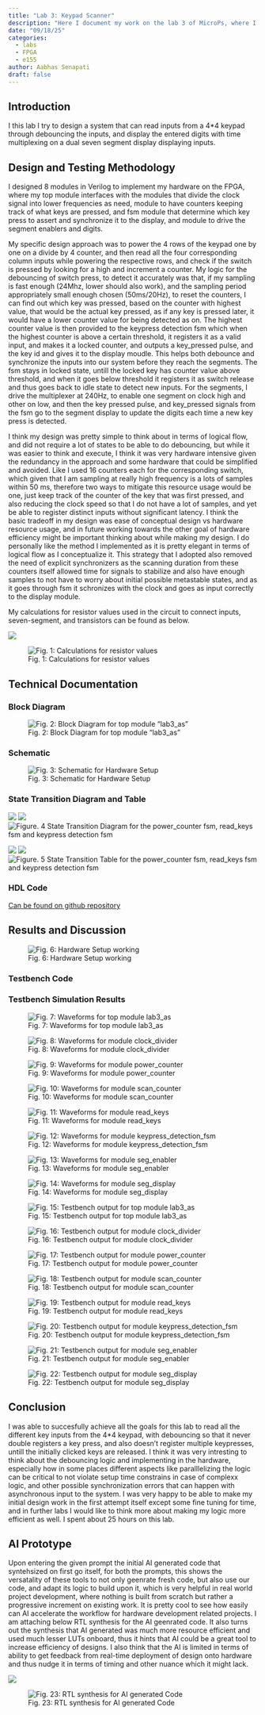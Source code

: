 ```yaml
---
title: "Lab 3: Keypad Scanner"
description: "Here I document my work on the lab 3 of MicroPs, where I work with FPGA and a 4*4 keypad to display digits on a  dual seven segment display."
date: "09/18/25"
categories:
  - labs 
  - FPGA
  - e155
author: Aabhas Senapati
draft: false
---
```


## Introduction

I this lab I try to design a system that can read inputs from a 4*4 keypad through debouncing the inputs, and display the entered digits with time multiplexing on a dual seven segment display displaying inputs.

## Design and Testing Methodology
 I designed 8 modules in Verilog to implement my hardware on the FPGA, where my top module interfaces with the modules that divide the clock signal into lower frequencies as need, module to have counters keeping track of what keys are pressed, and fsm module that determine which key press to assert and synchronize it to the display, and module to drive the segment enablers and digits. 

My specific design approach was to power the 4 rows of the keypad one by one on a divide by 4 counter, and then read all the four corresponding column inputs while powering the respective rows, and check if the switch is pressed by looking for a high and increment a counter. My logic for the debouncing of switch press, to detect it accurately was that, if my sampling is fast enough (24Mhz, lower should also work), and the sampling period appropriately small enough chosen (50ms/20Hz), to reset the counters, I can find out which key was pressed, based on the counter with highest value, that would be the actual key pressed, as if any key is pressed later, it would have a lower counter value for being detected as on. The highest counter value is then provided to the keypress detection fsm which when the highest counter is above a certain threshold, it registers it as a valid input, and makes it a locked counter, and outputs a key_pressed pulse, and the key id and gives it to the display moudle. This helps both debounce and synchronize the inputs into our system before they reach the segments. The fsm stays in locked state, untill the locked key has counter value above threshold, and when it goes below threshold it registers it as switch release and thus goes back to idle state to detect new inputs. For the segments, I drive the multiplexer at 240Hz, to enable one segment on clock high and other on low, and then the key pressed pulse, and key_pressed signals from the fsm go to the segment display to update the digits each time a new key press is detected.

I think my design was pretty simple to think about in terms of logical flow, and did not require a lot of states to be able to do debouncing, but while it was easier to think and execute, I think it was very hardware intensive given the redundancy in the approach and some hardware that could be simplified and avoided. Like I used 16 counters each for the corresponding switch, which given that I am sampling at really high frequency is a lots of samples within 50 ms, therefore two ways to mitigate this resource usage would be one, just keep track of the counter of the key that was first pressed, and also reducing the clock speed so that I do not have a lot of samples, and yet be able to register distinct inputs without significant latency. I think the basic tradeoff in my design was ease of conceptual design vs hardware resource usage, and in future working towards the other goal of hardware efficiency might be important thinking about while making my design. I do personally like the method I implemented as it is pretty elegant in terms of logical flow as I conceptualize it. This strategy that I adopted also removed the need of explicit synchronizers as the scanning duration from these counters itself allowed time for signals to stabilize and also have enough samples to not have to worry about initial possible metastable states, and as it goes through fsm it schronizes with the clock and goes as input correctly to the display module.

 
 My calculations for resistor values used in the circuit to connect inputs, seven-segment, and transistors can be found as below.

![](images/lab3_calculation0.jpg)

![Fig. 1: Calculations for resistor values](images/lab2_calculation1.jpg)

## Technical Documentation

### Block Diagram

![Fig. 2: Block Diagram for top module "lab3_as"](images/lab3_block_diagram.png) 


### Schematic

![Fig. 3: Schematic for Hardware Setup](images/lab3_schematic.jpg)

### State Transition Diagram and Table
![](images/fsm0.jpg)
![](images/fsm1.jpg)
![Figure. 4 State Transition Diagram for the power_counter fsm, read_keys fsm and keypress detection fsm](images/fsm2.jpg)

![](images/transitiontable0.jpg)
![](images/transitiontable1.jpg)
![Figure. 5 State Transition Table for the power_counter fsm, read_keys fsm and keypress detection fsm](images/transitiontable2.jpg)

### HDL Code

[Can be found on github repository](https://github.com/aabhassenapati/E155-labs/tree/main/lab3/fpga)

<script src="https://gist.github.com/aabhassenapati/befb30ad17991d8b391cf60530fa9dce.js"></script>

<script src="https://gist.github.com/aabhassenapati/f392c8c00f720906aad23f97a5dc2fe7.js"></script>

<script src="https://gist.github.com/aabhassenapati/0df92b0f0d819a72a4e63207f37d6485.js"></script>

<script src="https://gist.github.com/aabhassenapati/88ab956f47daf057dbb98d1782bce34d.js"></script>

<script src="https://gist.github.com/aabhassenapati/78e8fbfad51bba2a59eb271122e049ae.js"></script>

<script src="https://gist.github.com/aabhassenapati/671965134589f05adcb682a3042d2def.js"></script>

<script src="https://gist.github.com/aabhassenapati/eb130264653f9d598157c969648f2d8e.js"></script>

<script src="https://gist.github.com/aabhassenapati/003b4185fc147017ba1eb1614972f10d.js"></script>

## Results and Discussion

![Fig. 6: Hardware Setup working](images/lab3_hardware.png)


### Testbench Code

<script src="https://gist.github.com/aabhassenapati/05684ebe99fc8d3598e5f9617e9d0335.js"></script>

<script src="https://gist.github.com/aabhassenapati/a930bbff9b18c8952f9027760ec21df6.js"></script>

<script src="https://gist.github.com/aabhassenapati/28eb8e87326967665c2add7923b7b0ca.js"></script>

<script src="https://gist.github.com/aabhassenapati/bf61242a2d0f35bce734e713e311f105.js"></script>

<script src="https://gist.github.com/aabhassenapati/36026a85a9bf496162fbe91cb3853999.js"></script>

<script src="https://gist.github.com/aabhassenapati/fe3921921a3ff91c4456162e6a51254d.js"></script>

<script src="https://gist.github.com/aabhassenapati/9af99285258e4322a4ebfeed54115c20.js"></script>

<script src="https://gist.github.com/aabhassenapati/1abeac2c4f45b04c5d874fb13d335c5a.js"></script>

### Testbench Simulation Results

![Fig. 7: Waveforms for top module lab3_as](images/tb_top_waveforms.png)

![Fig. 8: Waveforms for module clock_divider](images/tb_cd_waveforms.png)

![Fig. 9: Waveforms for module power_counter](images/tb_pc_waveforms.png)

![Fig. 10: Waveforms for module scan_counter](images/tb_sc_waveforms.png)

![Fig. 11: Waveforms for module read_keys](images/tb_rk_waveforms.png)

![Fig. 12: Waveforms for module keypress_detection_fsm](images/tb_kdf_waveforms.png)

![Fig. 13: Waveforms for module seg_enabler](images/tb_se_waveforms.png)

![Fig. 14: Waveforms for module seg_display](images/tb_sd_waveforms.png)

![Fig. 15: Testbench output for top module lab3_as](images/tb_top_output.png)

![Fig. 16: Testbench output for module clock_divider](images/tb_cd_output.png)

![Fig. 17: Testbench output for module power_counter](images/tb_pc_output.png)

![Fig. 18: Testbench output for module scan_counter](images/tb_sc_output.png)

![Fig. 19: Testbench output for module read_keys](images/tb_rk_output.png)

![Fig. 20: Testbench output for module keypress_detection_fsm](images/tb_kdf_output.png)

![Fig. 21: Testbench output for module seg_enabler](images/tb_se_output.png)

![Fig. 22: Testbench output for module seg_display](images/tb_sd_output.png)


## Conclusion
 I was able to succesfully achieve all the goals for this lab to read all the different key inputs from the 4*4 keypad, with debouncing so that it never double registers a key press, and also doesn't register multiple keypresses, untill the initially clicked keys are released. I think it was very intresting to think about the debouncing logic and implementing in the hardware, especially how in some places different aspects like paralllelizing the logic can be critical to not violate setup time constrains in case of complexx logic, and other possible synchronization errors that can happen with asynchronous input to the system. I was very happy to be able to make my initial design work in the first attempt itself except some fine tuning for time, and in further labs I would like to think more about making my logic more efficient as well. I spent about 25 hours on this lab.

## AI Prototype 

Upon entering the given prompt the initial AI generated code that syntehsized on first go itself, for both the prompts, this shows the versatality of these tools to not only geenrate fresh code, but also use our code, and adapt its logic to build upon it, which is very helpful in real world project development, where nothing is built from scratch but rather a progressive increment on existing work. It is pretty cool to see how easily can AI accelerate the workflow for hardware development related projects. I am attaching below RTL synthesis for the AI geenrated code. It also turns out the synthesis that AI generated was much more resource efficient and used much lesser LUTs onboard, thus it hints that AI could be a great tool to increase efficiency of designs. I also think that the AI is limited in terms of ability to get feedback from real-time deployment of design onto hardware and thus nudge it in terms of timing and other nuance which it might lack.

![](images/ai_rtl1.png)

![Fig. 23: RTL synthesis for AI generated Code](images/ai_rtl2.png)

